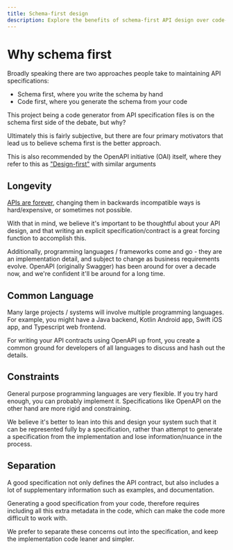 ```yaml
---
title: Schema-first design
description: Explore the benefits of schema-first API design over code-first approaches, including longevity, common language across platforms, helpful constraints, and clean separation of concerns.
---
```


# Why schema first

Broadly speaking there are two approaches people take to maintaining API specifications:
- Schema first, where you write the schema by hand
- Code first, where you generate the schema from your code

This project being a code generator from API specification files is on the schema first side of the debate, but why?

Ultimately this is fairly subjective, but there are four primary motivators that lead us to believe schema first
is the better approach.

This is also recommended by the OpenAPI initiative (OAI) itself, where they refer to this as ["Design-first"](https://learn.openapis.org/best-practices.html) with similar arguments

## Longevity
[APIs are forever](https://www.allthingsdistributed.com/2016/03/10-lessons-from-10-years-of-aws.html),
changing them in backwards incompatible ways is hard/expensive, or sometimes not possible.

With that in mind, we believe it's important to be thoughtful about your API design, and
that writing an explicit specification/contract is a great forcing function to accomplish this.

Additionally, programming languages / frameworks come and go - they are an implementation detail,
and subject to change as business requirements evolve.
OpenAPI (originally Swagger) has been around for over a decade now, and we're confident it'll be around for a long time.

## Common Language
Many large projects / systems will involve multiple programming languages. For example, you might have a Java backend,
Kotlin Android app, Swift iOS app, and Typescript web frontend.

For writing your API contracts using OpenAPI up front, you create a common ground for developers of all languages to discuss
and hash out the details.

## Constraints
General purpose programming languages are very flexible. If you try hard enough, you can probably implement it.
Specifications like OpenAPI on the other hand are more rigid and constraining.

We believe it's better to lean into this and design your system such that it can be represented fully by a
specification, rather than attempt to generate a specification from the implementation and lose
information/nuance in the process.

## Separation
A good specification not only defines the API contract, but also includes a lot of supplementary information such as examples,
and documentation.

Generating a good specification from your code, therefore requires including all this extra metadata in the code, which
can make the code more difficult to work with.

We prefer to separate these concerns out into the specification, and keep the implementation code leaner and simpler.
